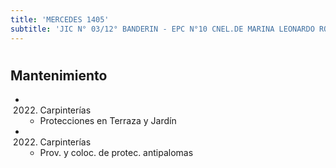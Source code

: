 ```yaml
---
title: 'MERCEDES 1405'
subtitle: 'JIC N° 03/12° BANDERIN - EPC N°10 CNEL.DE MARINA LEONARDO ROSALES'
---
```


#


## Mantenimiento

*  (2022) Carpinterías 
    + Protecciones en Terraza y Jardín

*  (2022) Carpinterías 
    + Prov. y coloc. de protec. antipalomas



